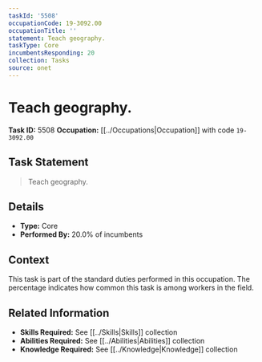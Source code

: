 ```yaml
---
taskId: '5508'
occupationCode: 19-3092.00
occupationTitle: ''
statement: Teach geography.
taskType: Core
incumbentsResponding: 20
collection: Tasks
source: onet
---
```

# Teach geography.

**Task ID:** 5508
**Occupation:** [[../Occupations|Occupation]] with code `19-3092.00`

## Task Statement

> Teach geography.

## Details

- **Type:** Core
- **Performed By:** 20.0% of incumbents

## Context

This task is part of the standard duties performed in this occupation. The percentage indicates how common this task is among workers in the field.

## Related Information

- **Skills Required:** See [[../Skills|Skills]] collection
- **Abilities Required:** See [[../Abilities|Abilities]] collection
- **Knowledge Required:** See [[../Knowledge|Knowledge]] collection

